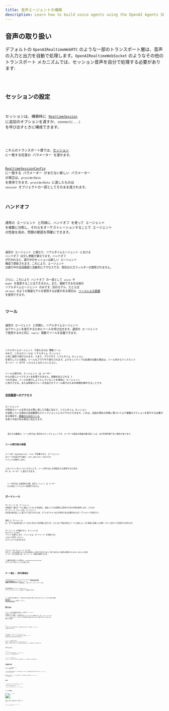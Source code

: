 ```yaml
---
title: 音声エージェントの構築
description: Learn how to build voice agents using the OpenAI Agents SDK, what features are available, how to architecture your application, and more.
---
```



## 音声の取り扱い

デフォルトの `OpenAIRealtimeWebRTC` のような一部のトランスポート層は、音声の入力と出力を自動で処理します。`OpenAIRealtimeWebSocket` のようなその他のトランスポート メカニズムでは、セッション音声を自分で処理する必要があります:

<Code lang="typescript" code={handleAudioExample} />

## セッションの設定

セッションは、構築時に [`RealtimeSession`](/openai-agents-js/openai/agents-realtime/classes/realtimesession/) に追加のオプションを渡すか、`connect(...)` を呼び出すときに構成できます。

<Code lang="typescript" code={configureSessionExample} />

これらのトランスポート層では、[セッション](https://platform.openai.com/docs/api-reference/realtime-client-events/session/update) に一致する任意の パラメーター を渡せます。

[RealtimeSessionConfig](/openai-agents-js/openai/agents-realtime/type-aliases/realtimesessionconfig/) に一致する パラメーター がまだない新しい パラメーター の場合は、`providerData` を使用できます。`providerData` に渡したものは `session` オブジェクトの一部としてそのまま渡されます。

## ハンドオフ

通常の エージェント と同様に、ハンドオフ を使って エージェント を複数に分割し、それらをオーケストレーションすることで エージェント の性能を高め、問題の範囲を明確にできます。

<Code lang="typescript" code={multiAgentsExample} />

通常の エージェント と異なり、リアルタイムエージェント における ハンドオフ は少し挙動が異なります。ハンドオフ が行われると、進行中のセッションは新しい エージェント 構成で更新されます。これにより、エージェント は進行中の会話履歴に自動的にアクセスでき、現在は入力フィルターが適用されません。

さらに、これにより ハンドオフ の一部として `voice` や `model` を変更することはできません。また、接続できるのは他の リアルタイムエージェント のみです。別のモデル、たとえば `o4-mini` のような推論モデルを使用する必要がある場合は、[ツールによる委譲](#delegation-through-tools) を使用できます。

## ツール

通常の エージェント と同様に、リアルタイムエージェント はアクションを実行するためにツールを呼び出せます。通常の エージェント で使用するのと同じ `tool()` 関数でツールを定義できます。

<Code lang="typescript" code={defineToolExample} />

リアルタイムエージェント で使えるのは 関数ツール のみで、これらのツールは リアルタイム セッション と同じ場所で実行されます。つまり、ブラウザで リアルタイム セッション を実行している場合、ツールもブラウザで実行されます。よりセンシティブな処理が必要な場合は、ツール内からバックエンド サーバー へ HTTP リクエストを行ってください。

ツールの実行中、エージェント は ユーザー からの新しいリクエストを処理できません。体験を向上させる 1 つの方法は、ツールを実行しようとしていることを事前に エージェント に告げさせる、または特定のフレーズを話させてツール実行のための時間を稼がせることです。

### 会話履歴へのアクセス

エージェント が特定のツールを呼び出す際に渡した引数に加えて、リアルタイム セッション が追跡している現在の会話履歴のスナップショットにもアクセスできます。これは、会話の現在の状態に基づいてより複雑なアクションを実行する必要がある場合や、[委譲のためのツール](#delegation-through-tools) を使う予定がある場合に役立ちます。

<Code lang="typescript" code={toolHistoryExample} />

<Aside type="note">
  渡される履歴は、ツール呼び出し時点のスナップショットです。ユーザーの直近の発話の書き起こしは、まだ利用可能でない場合があります。
</Aside>

### ツール実行前の承認

ツールを `needsApproval: true` で定義すると、エージェント はツールを実行する前に `tool_approval_requested` イベントを発行します。

このイベントをリッスンすることで、ツール呼び出しを承認または拒否するための UI を ユーザー に表示できます。

<Code lang="typescript" code={toolApprovalEventExample} />

<Aside type="note">
  ツール呼び出しの承認待ちの間、音声エージェント は ユーザー
  からの新しいリクエストを処理できません。
</Aside>

## ガードレール

ガードレール は、エージェント の発話が一連のルールに違反していないかを監視し、違反していれば即座に応答を打ち切る手段を提供します。これらの ガードレール チェックは、エージェント の応答の書き起こしに基づいて実行されるため、モデルのテキスト出力が有効である必要があります（デフォルトで有効です）。

提供した ガードレール は、モデルの応答が返ってくるのに合わせて非同期に実行され、たとえば「特定の禁止ワードに言及した」など事前に定義した分類トリガーに基づいて応答を打ち切れます。

ガードレール が作動すると、セッションは `guardrail_tripped` イベントを発行します。イベントには、ガードレール を作動させた `itemId` を含む `details` オブジェクトも含まれます。

<Code lang="typescript" code={guardrailsExample} />

デフォルトでは ガードレール は 100 文字ごと、または応答テキストの生成が終わった時点で実行されます。音声で話すほうが通常は時間がかかるため、ほとんどの場合 ユーザー がそれを聞く前に ガードレール が違反を検知できます。

この動作を変更したい場合は、`outputGuardrailSettings` オブジェクトをセッションに渡します。

<Code lang="typescript" code={guardrailSettingsExample} />

## ターン検出 / 音声活動検出

リアルタイム セッション は、ビルトインの [Realtime API の音声活動検出モード](https://platform.openai.com/docs/guides/realtime-vad) を使って ユーザー が話しているタイミングを自動検出し、新しいターンをトリガーします。

音声活動検出モードは、`turnDetection` オブジェクトをセッションに渡すことで変更できます。

<Code lang="typescript" code={turnDetectionExample} />

ターン検出の設定を調整すると、不要な割り込みの較正や無音への対処に役立ちます。さまざまな設定の詳細は [Realtime API のドキュメント](https://platform.openai.com/docs/guides/realtime-vad) を参照してください

## 割り込み

ビルトインの音声活動検出を使用している場合、エージェント の発話にかぶせて話すと、エージェント は自動的にそれを検知し、発話内容に基づいてコンテキストを更新します。また、`audio_interrupted` イベントも発行します。これはすべての音声再生を即座に停止するために使用できます（WebSocket 接続にのみ適用）

<Code lang="typescript" code={audioInterruptedExample} />

UI に「停止」ボタンを用意するなど、手動で割り込みを行いたい場合は、`interrupt()` を手動で呼び出せます:

<Code lang="typescript" code={sessionInterruptExample} />

いずれの場合も、リアルタイム セッション は エージェント の生成の割り込み、ユーザー に対して何が話されたかに関する エージェント の知識の切り詰め、履歴の更新の両方を処理します。

エージェント への接続に WebRTC を使用している場合は、音声出力もクリアされます。WebSocket を使用している場合は、再生キューにある音声の再生を停止するなど、この処理を自分で行う必要があります。

## テキスト入力

エージェント にテキスト入力を送信する場合は、`RealtimeSession` の `sendMessage` メソッドを使用できます。

エージェント とのやり取りを 2 つのモダリティで有効にしたい場合や、会話に追加のコンテキストを提供したい場合に便利です。

<Code lang="typescript" code={sendMessageExample} />

## 会話履歴の管理

`RealtimeSession` は会話履歴を `history` プロパティで自動管理します:

これを使って顧客向けに履歴を表示したり、追加の処理を行ったりできます。この履歴は会話の進行中に絶えず変化するため、`history_updated` イベントをリッスンできます。

履歴を修正したい場合（メッセージを完全に削除する、またはその書き起こしを更新するなど）は、`updateHistory` メソッドを使用できます。

<Code lang="typescript" code={updateHistoryExample} />

### 制限事項

1. 現在、関数ツールの呼び出しを後から更新/変更することはできません
2. 履歴内のテキスト出力には、トランスクリプトとテキスト モダリティを有効にする必要があります
3. 割り込みにより切り詰められた応答にはトランスクリプトがありません

## ツールによる委譲

![ツールによる委譲](https://cdn.openai.com/API/docs/diagram-speech-to-speech-agent-tools.png)

会話履歴とツール呼び出しを組み合わせることで、会話を別のバックエンド エージェントに委譲して、より複雑な処理を実行し、その結果を ユーザー に返せます。

<Code lang="typescript" code={delegationAgentExample} />

以下のコードは サーバー 上で実行されます。この例では Next.js の Server Actions を通じて実行します。

<Code lang="typescript" code={serverAgentExample} />
